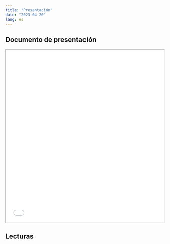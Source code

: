 ```yaml
---
title: "Presentación"
date: "2023-04-20"
lang: es
---
```


## Documento de presentación

<iframe src= 05_clase.pdf height="550" width=100% allowfullscreen="true">

</iframe> 


## Lecturas
